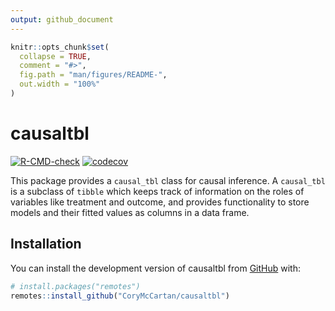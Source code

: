 ```yaml
---
output: github_document
---
```


<!-- README.md is generated from README.Rmd. Please edit that file -->

```r
knitr::opts_chunk$set(
  collapse = TRUE,
  comment = "#>",
  fig.path = "man/figures/README-",
  out.width = "100%"
)
```

# causaltbl

<!-- badges: start -->
[![R-CMD-check](https://github.com/CoryMcCartan/causaltbl/actions/workflows/R-CMD-check.yaml/badge.svg)](https://github.com/CoryMcCartan/causaltbl/actions/workflows/R-CMD-check.yaml)
[![codecov](https://codecov.io/github/CoryMcCartan/causaltbl/branch/main/graph/badge.svg?token=TXL7DJG9U9)](https://codecov.io/github/CoryMcCartan/causaltbl)
<!-- badges: end -->

This package provides a `causal_tbl` class for causal inference. 
A `causal_tbl` is a subclass of `tibble` which keeps track of information on 
the roles of variables like treatment and outcome, 
and provides functionality to store models and their fitted 
values as columns in a data frame.

## Installation

You can install the development version of causaltbl from [GitHub](https://github.com/) with:

``` r
# install.packages("remotes")
remotes::install_github("CoryMcCartan/causaltbl")
```
